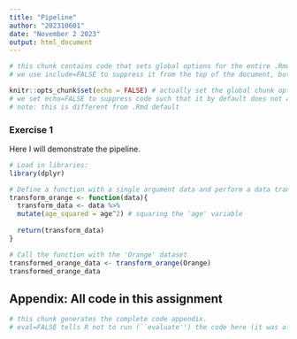 ```yaml
---
title: "Pipeline"
author: "202310601"
date: "November 2 2023"
output: html_document
---
```


```r
# this chunk contains code that sets global options for the entire .Rmd. 
# we use include=FALSE to suppress it from the top of the document, but it will still appear in the appendix. 

knitr::opts_chunk$set(echo = FALSE) # actually set the global chunk options. 
# we set echo=FALSE to suppress code such that it by default does not appear throughout the document. 
# note: this is different from .Rmd default
```

### Exercise 1 
Here I will demonstrate the pipeline. 

```r
# Load in libraries:
library(dplyr)

# Define a function with a single argument data and perform a data transformation
transform_orange <- function(data){
  transform_data <- data %>%
  mutate(age_squared = age^2) # squaring the 'age' variable
  
  return(transform_data)
}

# Call the function with the 'Orange' dataset
transformed_orange_data <- transform_orange(Orange)
transformed_orange_data

```

## Appendix: All code in this assignment

```r
# this chunk generates the complete code appendix. 
# eval=FALSE tells R not to run (``evaluate'') the code here (it was already run before).
```

